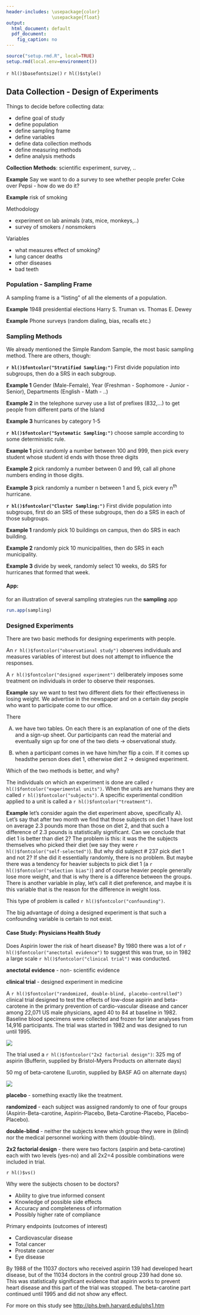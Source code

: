 ```yaml
---
header-includes: \usepackage{color}
                 \usepackage{float}
output:
  html_document: default
  pdf_document:
    fig_caption: no
---
```


```r
source("setup.rmd.R", local=TRUE)
setup.rmd(local.env=environment())
```
`r hl()$basefontsize()`
`r hl()$style()`

## Data Collection - Design of Experiments

Things to decide before collecting data:

-  define goal of study  
-  define population  
-  define sampling frame  
-  define variables  
-  define data collection methods  
-  define measuring methods  
-  define analysis methods 

**Collection Methods**: scientific experiment, survey, ..  

**Example** Say we want to do a survey to see whether people prefer Coke over Pepsi - how do we do it?

**Example** risk of smoking

Methodology

-  experiment on lab animals (rats, mice, monkeys,..)    
-  survey of smokers / nonsmokers  

Variables
 
-  what measures effect of smoking?  
- lung cancer deaths  
- other diseases  
- bad teeth  

### Population - Sampling Frame

A sampling frame is a "listing" of all the elements of a population.

**Example** 1948 presidential elections Harry S. Truman vs. Thomas E. Dewey

**Example** Phone surveys (random dialing, bias, recalls etc.)

### Sampling Methods 

We already mentioned the Simple Random Sample, the most basic sampling method. There are others, though:

**`r hl()$fontcolor("Stratified Sampling:")` ** First divide population into subgroups, then do a SRS in each subgroup. 

**Example 1** Gender (Male-Female), Year (Freshman - Sophomore - Junior - Senior), Departments (English - Math - ..) 

**Example 2** in the telephone survey use a list of prefixes (832,...) to get people from different parts of the Island 

**Example 3 ** hurricanes by category 1-5 

**`r hl()$fontcolor("Systematic Sampling:")` ** choose sample according to some deterministic rule. 

**Example 1** pick randomly a number between 100 and 999, then pick every student whose student id ends with those three digits

**Example 2** pick randomly a number between 0 and 99, call all phone numbers ending in those digits.

**Example 3 ** pick randomly a number n between 1 and 5, pick every n^th^ hurricane.

**`r hl()$fontcolor("Cluster Sampling:")` ** First divide population into subgroups, first do an SRS of these subgroups, then do a SRS in each of those subgroups.

**Example 1** randomly pick 10 buildings on campus, then do SRS in each building. 

**Example 2** randomly pick 10 municipalities, then do SRS in each municipality. 

**Example 3 ** divide by week, randomly select 10 weeks, do SRS for hurricanes that formed that week.

#### **App:**

for an illustration of several sampling strategies run the **sampling** app 

```r
run.app(sampling)  
```


### Designed Experiments

There are two basic methods for designing experiments with people.

An `r hl()$fontcolor("observational study")` observes individuals and measures variables of interest but does not attempt to influence the responses. 

A `r hl()$fontcolor("designed experiment")` deliberately imposes some treatment on individuals in order to observe their responses.

**Example** say we want to test two different diets for their effectiveness in losing weight. We advertise in the newspaper and on a certain day people who want to participate come to our office. 

There

A) we have two tables. On each there is an explanation of one of the diets and a sign-up sheet. Our participants can read the material and eventually sign up for one of the two diets &rarr; observational study.

B) when a participant comes in we have him/her flip a coin. If it comes up headsthe person does diet 1, otherwise diet 2 &rarr; designed experiment.

Which of the two methods is better, and why?

The individuals on which an experiment is done are called `r hl()$fontcolor("experimental units")`. When the units are humans they are called `r hl()$fontcolor("subjects")`. A specific experimental condition applied to a unit is called a `r hl()$fontcolor("treatment")`.

**Example** let's consider again the diet experiment above, specifically A). Let's say that after two month we find that those subjects on diet 1 have lost on average 2.3 pounds more than those on diet 2, and that such a difference of 2.3 pounds is statistically significant. Can we conclude that diet 1 is better than diet 2? 
The problem is this: it was the the subjects themselves who picked their diet (we say they were `r hl()$fontcolor("self-selected")`). But why did subject # 237 pick diet 1 and not 2? If she did it essentially randomly, there is no problem. But maybe there was a tendency for heavier subjects to pick diet 1 (a `r hl()$fontcolor("selection bias")`) and of course heavier people generally lose more weight, and that is why there is a difference between the groups. There is another variable in play, let's call it diet preference, and maybe it is this variable that is the reason for the difference in weight loss.

This type of problem is called `r hl()$fontcolor("confounding")`.

The big advantage of doing a designed experiment is that such a confounding variable is certain to not exist.

#### **Case Study:** Physicians Health Study 

Does Aspirin lower the risk of heart disease? By 1980 there was a lot of `r hl()$fontcolor("anectotal evidence")`  to suggest this was true, so in 1982 a large scale `r hl()$fontcolor("clinical trial")`  was conducted.

**anectotal evidence** - non- scientific evidence

**clinical trial** - designed experiment in medicine

A `r hl()$fontcolor("randomized, double-blind, placebo-controlled")` clinical trial designed to test the effects of low-dose aspirin and beta-carotene in the primary prevention of cardio-vascular disease and cancer among 22,071 US male physicians, aged 40 to 84 at baseline in 1982. Baseline blood specimens were collected and frozen for later analyses from 14,916 participants. The trial was started in 1982 and was designed to run until 1995. 

![](graphs/aspirin1.png)

The trial used a `r hl()$fontcolor("2x2 factorial design")`:
325 mg of aspirin (Bufferin, supplied by Bristol-Myers Products on alternate days)

50 mg of beta-carotene (Lurotin, supplied by BASF AG on alternate days)

![](graphs/aspirin2.jpg)

**placebo** - something exactly like the treatment.

**randomized** - each subject was assigned randomly to one of four groups (Aspirin-Beta-carotine, Aspirin-Placebo, Beta-Carotine-Placebo, Placebo-Placebo).

**double-blind** - neither the subjects knew which group they were in (blind) nor the medical personnel working with them (double-blind).

**2x2 factorial design** - there were two factors (aspirin and beta-carotine) each with two levels (yes-no) and all 2x2=4 possible combinations were included in trial. 

`r hl()$vs()`

Why were the subjects chosen to be doctors?

-  Ability to give true informed consent
-  Knowledge of possible side effects
-  Accuracy and completeness of information
-  Possibly higher rate of compliance

Primary endpoints (outcomes of interest)

-  Cardiovascular disease
-  Total cancer
-  Prostate cancer
- Eye disease

By 1988 of the 11037  doctors who received aspirin 139 had developed heart disease, but of the 11034 doctors in the control group 239 had done so. This was statistically significant evidence that aspirin works to prevent heart disease and this part of the trial was stopped. The beta-carotine part continued until 1995 and did not show any effect.

For more on this study see 
[http://phs.bwh.harvard.edu/phs1.htm](http://phs.bwh.harvard.edu/phs1.htm)
